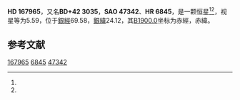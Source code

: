 {{Starbox begin
| name = HD 167965
}}
{{Starbox observe
| epoch = [[J2000.0|J2000.0]]
| constell = {{星座名待查}}<ref name=SIMBAD>{{cite web
 | url=http://simbad.u-strasbg.fr/simbad/sim-id?Ident=HR+6845
 | title=Pulsating variable Star
 | publisher=Centre de Données astronomiques de Strasbourg
 | work=SIMBAD
 | accessdate=2012-07-13
 | archive-date=2016-03-16
 | archive-url=https://web.archive.org/web/20160316160006/http://simbad.u-strasbg.fr/simbad/sim-id?Ident=HR+6845
 | dead-url=no
 }}</ref><ref name=DATA>{{cite web
 | url=http://vizier.u-strasbg.fr/viz-bin/VizieR-5?-out.add=.&-source=5050&-corr=PK=HR&-out.max=9999&HR=6845
 | title=VizieR Detailed Page
 | accessdate=2012-07-13
 | archive-date=2016-03-05
 | archive-url=https://web.archive.org/web/20160305001227/http://vizier.u-strasbg.fr/viz-bin/VizieR-5?-out.add=.&-source=5050&-corr=PK=HR&-out.max=9999&HR=6845
 | dead-url=no
 }}</ref>
| 星官 = 
| ra = {{RA|18|15|38.8}}<ref name=SIMBAD /><ref name=DATA />
| dec = {{DEC|+42|9|34}}<ref name=SIMBAD /><ref name=DATA />
| appmag_v = 5.59<ref name=SIMBAD /><ref name=DATA />
}}
{{Starbox character
| class = B7IV<ref name=SIMBAD /><ref name=DATA />
| b-v = -0.1<ref name=SIMBAD /><ref name=DATA />
| u-b = -0.46<ref name=SIMBAD /><ref name=DATA />
| r-i = <ref name=SIMBAD /><ref name=DATA />
| variable = 
}}
{{Starbox astrometry
| radial_v = -0.46
| prop_mo_ra = -21
| parallax = 
| p_error = 
}}
{{Starbox catalog
| names =BD+42 3035，[[SAO星表|SAO]] 47342，[[HD星表|HD]] 167965，[[HR星表|HR]] 6845}}
{{Starbox reference |Simbad=HR+6845}}
{{Starbox end}}

'''HD 167965'''，又名'''BD+42 3035'''，'''SAO 47342'''、'''HR 6845'''，是一颗恒星<ref name=SIMBAD /><ref name=DATA />，视星等为5.59，位于[[銀道座標系|銀經]]69.58，[[銀道座標系|銀緯]]24.12，其[[B1900.0|B1900.0]]坐标为赤經{{RA|18|12|32.1}}，赤緯{{DEC|+42|24.12|30}}。

== 参考文献 ==
{{reflist}}

{{star-stub}}

[[Category:HD和HDE天體|167965]]
[[Category:HR天體|6845]]
[[Category:SAO天體|47342]]